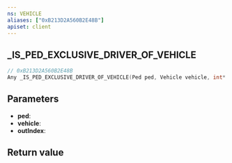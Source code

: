 ```yaml
---
ns: VEHICLE
aliases: ["0xB213D2A560B2E48B"]
apiset: client
---
```

## _IS_PED_EXCLUSIVE_DRIVER_OF_VEHICLE

```c
// 0xB213D2A560B2E48B
Any _IS_PED_EXCLUSIVE_DRIVER_OF_VEHICLE(Ped ped, Vehicle vehicle, int* outIndex);
```


## Parameters
* **ped**:
* **vehicle**:
* **outIndex**:

## Return value